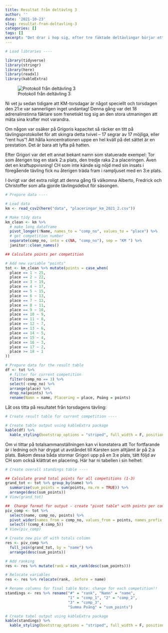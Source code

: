 ```yaml
---
title: Resultat från deltävlng 3
author: ''
date: '2021-10-23'
slug: resultat-fran-deltavling-3
categories: []
tags: []
excerpt: "Det drar i hop sig, efter tre fäktade deltävlingar börjar ett mönster träda fram: Grigor är svår att rå på och Tor lämnar ogärna ifrån sig 2:a platsen."
---
```


```r

# Load libraries ----

library(tidyverse)
library(stringr)
library(here)
library(readxl)
library(kableExtra)


```

![Protokoll från deltävling 3](km3_tabl%C3%A5.jpg)

Ni vet ju sedan tidigare att KM-torsdagar är något speciellt och torsdagen den 21:e var sannerligen inget undantag! Denna gång var det 18 adrenalinstinna fäktare som frenetiskt tog sig an den stora utmaningen att mäta sina krafter mot varandra.

Om någon var osäker på Grigoris kapacitet så räcker en titt på tävlingsprotokollet för att skingra detta tvivel -- 17 segrar av 17 möjliga, eller "rent hus"! Att hålla koncentrationen uppe en hel kväll på det sättet är en prestation. Det är bara att lyfta på hatten.

Efter Grigori var det ett annat bekant namn som statuerade exempel: Tor som återigen tog en stark 2:a plats, den tredje raka 2:a placeringen. Även det en kraftuppvisning! CH som inte kände sig nöjd med sin insats i föregående tävling fick nu återigen träda fram i rampljuset med en 3:e plats.

I övrigt var det extra roligt att denna gång få välkomna Alberto, Fredrick och Christoffer som alla gjorde tävlingsdebut för säsongen.

```r

# Prepare data ----

# Load data
km <- read_csv2(here("data", "placeringar_km_2021_2.csv"))

# Make tidy data
km_clean <- km %>%
  # make long dataframe
  pivot_longer(!Name, names_to = "comp_no", values_to = "place") %>% 
  # get competition number
  separate(comp_no, into = c(NA, "comp_no"), sep = "KM ") %>%
  janitor::clean_names()

## Calculate points per competition

# Add new variable "points"
tot <- km_clean %>% mutate(points = case_when(
  place == 1 ~ 25,
  place == 2 ~ 22,
  place == 3 ~ 19,
  place == 4 ~ 17,
  place == 5 ~ 15,
  place == 6 ~ 13,
  place == 7 ~ 12,
  place == 8 ~ 11,
  place == 9 ~ 10,
  place == 10 ~ 9,
  place == 11 ~ 8,
  place == 12 ~ 7,
  place == 13 ~ 6,
  place == 14 ~ 5,
  place == 15 ~ 4,
  place == 16 ~ 3,
  place == 17 ~ 2,
  place >= 18 ~ 1
))

# Prepare data for the result table
df <- tot %>% 
  # filter for current competition
  filter(comp_no == 3) %>%
  select(-comp_no) %>% 
  arrange(place) %>% 
  drop_na(points) %>% 
  rename(Namn = name, Placering = place, Poäng = points)
```

Låt oss titta på resultatet från torsdagens tävling:

```r

# Create result table for current competition ----

# Create table output using kableExtra package
kable(df) %>%
  kable_styling(bootstrap_options = "striped", full_width = F, position = "left")
```

Om vi tittar på totalsammanställningen kan vi konstatera att Tor fortfarande är i ledning och har drygat ut avståndet till Karsten som alltjämt är på 2:a plats. Bakom dessa båda stormar Grigori upp på en 3:e plats, tätt följd av CH som också klättrat en placering. Här har ni tabellen i sin helhet:

```r

# Create overall standings table ----

## Calculate grand total points for all competitions (1-3)
grand_tot <- tot %>% group_by(name) %>%
  summarise(sum_points = sum(points, na.rm = TRUE)) %>% 
  arrange(desc(sum_points))
# View(grand_tot)

##  Change format for output - create "pivot table" with points per competition
piv_comp <- tot %>% 
  select(name, comp_no, points) %>% 
  pivot_wider(names_from = comp_no, values_from = points, names_prefix = "comp_") %>% 
  select(!(comp_4:comp_5))
# View(piv_comp)

# Create new piv df with totals column
res <- piv_comp %>%
  full_join(grand_tot, by = "name") %>% 
  arrange(desc(sum_points))

# Add ranking
res <- res %>% mutate(rank = min_rank(desc(sum_points)))

# Relocate variables
res <- res %>% relocate(rank, .before = name)

# Rename columns for final table Note: change for each competition!!
standings <- res %>% rename("#" = "rank", "Namn" = "name", 
                            "1" = "comp_1", "2" = "comp_2",
                            "3" = "comp_3",
                            "Summa Poäng" = "sum_points")

# Create tabel output using kableExtra package
kable(standings) %>%
  kable_styling(bootstrap_options = "striped", full_width = F, position = "left")
```
